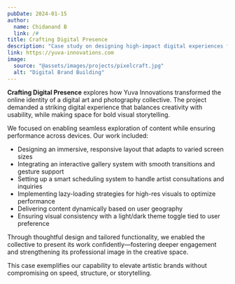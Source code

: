 ```yaml
---
pubDate: 2024-01-15
author:
  name: Chidanand B
  link: /#
title: Crafting Digital Presence
description: "Case study on designing high-impact digital experiences for a creative collective using modern frameworks and performance-first strategy"
link: https://yuva-innovations.com
image:
  source: "@assets/images/projects/pixelcraft.jpg"
  alt: "Digital Brand Building"
---
```


**Crafting Digital Presence** explores how Yuva Innovations transformed the online identity of a digital art and photography collective. The project demanded a striking digital experience that balances creativity with usability, while making space for bold visual storytelling.

We focused on enabling seamless exploration of content while ensuring performance across devices. Our work included:

- Designing an immersive, responsive layout that adapts to varied screen sizes
- Integrating an interactive gallery system with smooth transitions and gesture support
- Setting up a smart scheduling system to handle artist consultations and inquiries
- Implementing lazy-loading strategies for high-res visuals to optimize performance
- Delivering content dynamically based on user geography
- Ensuring visual consistency with a light/dark theme toggle tied to user preference

Through thoughtful design and tailored functionality, we enabled the collective to present its work confidently—fostering deeper engagement and strengthening its professional image in the creative space.

This case exemplifies our capability to elevate artistic brands without compromising on speed, structure, or storytelling.
